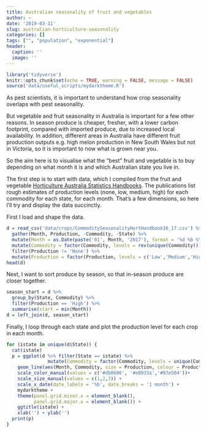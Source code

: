 ```yaml
---
title: Australian seasonality of fruit and vegetables
author: ~
date: '2019-03-11'
slug: australian-horticulture-seasonality
categories: []
tags: ["", "population", "exponential"]
header:
  caption: ''
  image: ''
---
```


```r
library('tidyverse')
knitr::opts_chunk$set(echo = TRUE, warning = FALSE, message = FALSE)
source('data/useful_scripts/mydarktheme.R')
```

As pest scientists, it is important to understand how crop seasonality overlaps with pest seasonality.  

But vegetable and fruit seasonality in Australia is important for a few other reasons. In season produce is cheaper, fresher,  with a lower carbon footprint, compared with imported produce, due to increased local availability. In addition, different areas in Australia have different fruit production outputs e.g. high melon production in New South Wales but not in Victoria, so it is important to now what is grown near you.

So the aim here is to visualise what the "best" fruit and vegetable is to buy depending on what month it is and which Australian state you live in. 

The first step is to start with data, which I compiled from the fruit and vegetable [Horticulture   Australia Statistics Handbooks](https://www.horticulture.com.au/growers/help-your-business-grow/research-reports-publications-fact-sheets-and-more/australian-horticulture-statistics-handbook/). The publications list rough estimates of production levels (none, low, medium, high) for each commodity for each state, for each month. That's a few dimensions, so here I'll try and display the data succinctly. 

First I load and shape the data.

```r
d = read_csv('data/crops/CommoditySeasonalityHortHandbook16_17.csv') %>% 
  gather(Month, Production, -Commodity, -State) %>% 
  mutate(Month = as.Date(paste('01', Month, '2017'), format = '%d %b %Y')) %>% 
  mutate(Commodity = factor(Commodity, levels = rev(unique(Commodity)))) %>%
  filter(Production != 'None') %>%
  mutate(Production = factor(Production, levels = c('Low','Medium','High')))
head(d)
```
Next, I want to sort produce by season, so that in-season produce are closer together. 

```r
season_start = d %>% 
  group_by(State, Commodity) %>%
  filter(Production == 'High') %>%
  summarise(start = min(Month))
d = left_join(d, season_start)
```

Finally, I loop through each state and plot the production level for each crop in each month.

```r
for (istate in unique(d$State)) {
  cat(istate)
  p = ggplot(d %>% filter(State == istate) %>% 
               mutate(Commodity = factor(Commodity, levels = unique(Commodity[order(start)]))))  +
    geom_line(aes(Month, Commodity, size = Production, colour = Production, group = Commodity)) + 
    scale_color_manual(values = c('#db0606', '#e8933a','#87e504'))+
    scale_size_manual(values = c(1,2,3)) + 
    scale_x_date(date_labels = '%b', date_breaks = '1 month') + 
    mydarktheme + 
    theme(panel.grid.minor.x = element_blank(),
          panel.grid.major.x = element_blank()) +
    ggtitle(istate) + 
    xlab('') + ylab('')
  print(p)
}
```


